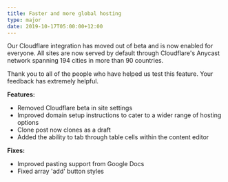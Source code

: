 ```yaml
---
title: Faster and more global hosting
type: major
date: 2019-10-17T05:00:00+12:00
---
```


Our Cloudflare integration has moved out of beta and is now enabled for everyone. All sites are now served by default through Cloudflare's Anycast network spanning 194 cities in more than 90 countries.

Thank you to all of the people who have helped us test this feature. Your feedback has extremely helpful.

**Features:**

* Removed Cloudflare beta in site settings
* Improved domain setup instructions to cater to a wider range of hosting options
* Clone post now clones as a draft
* Added the ability to tab through table cells within the content editor

**Fixes:**

* Improved pasting support from Google Docs
* Fixed array 'add' button styles